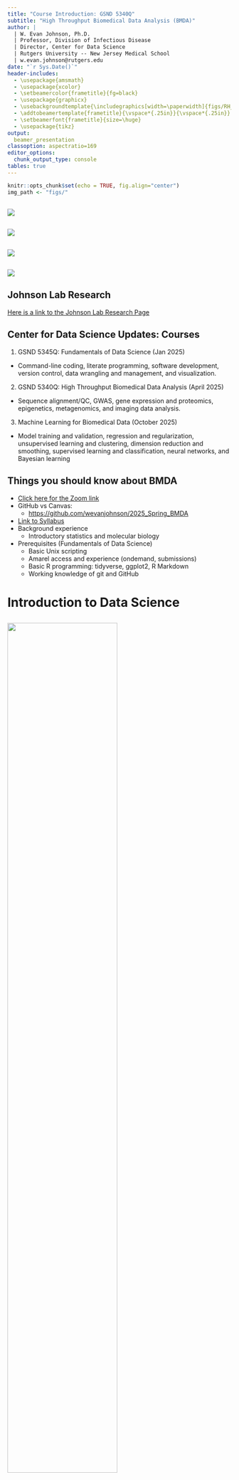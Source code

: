 ```yaml
---
title: "Course Introduction: GSND 5340Q"
subtitle: "High Throughput Biomedical Data Analysis (BMDA)"
author: | 
  | W. Evan Johnson, Ph.D.
  | Professor, Division of Infectious Disease
  | Director, Center for Data Science
  | Rutgers University -- New Jersey Medical School
  | w.evan.johnson@rutgers.edu
date: "`r Sys.Date()`"
header-includes:
  - \usepackage{amsmath}
  - \usepackage{xcolor}
  - \setbeamercolor{frametitle}{fg=black}
  - \usepackage{graphicx}
  - \usebackgroundtemplate{\includegraphics[width=\paperwidth]{figs/RH_template_Page_2.png}}
  - \addtobeamertemplate{frametitle}{\vspace*{.25in}}{\vspace*{.25in}}
  - \setbeamerfont{frametitle}{size=\huge}
  - \usepackage{tikz}
output: 
  beamer_presentation
classoption: aspectratio=169 
editor_options: 
  chunk_output_type: console
tables: true
---
```


```r
knitr::opts_chunk$set(echo = TRUE, fig.align="center")
img_path <- "figs/"
```


##
![](figs/so_utah_1.png)

## 

![](figs/rutgers_utah.png)

## 

![](figs/so_utah_3.png)

## 
\center
![](figs/so_utah_4.png)


## Johnson Lab Research

[Here is a link to the Johnson Lab Research Page](https://www.wejlab.org)

## Center for Data Science Updates: Courses

1. GSND 5345Q: Fundamentals of Data Science (Jan 2025)
  - Command-line coding, literate programming, software development, version control, data wrangling and management, and visualization. 
2. GSND 5340Q: High Throughput Biomedical Data Analysis (April 2025)
  - Sequence alignment/QC, GWAS, gene expression and proteomics, epigenetics, metagenomics, and imaging data analysis.
3. Machine Learning for Biomedical Data (October 2025)
  - Model training and validation, regression and regularization, unsupervised learning and clustering, dimension reduction and smoothing, supervised learning and classification, neural networks, and Bayesian learning  

## Things you should know about BMDA
\Large
* [Click here for the Zoom link](https://rutgers.zoom.us/j/92486578277?pwd=NAG3fMvBlLbrOv6e3zg1xuZjREu9Pm.1)
* GitHub vs Canvas:
    + [https://github.com/wevanjohnson/2025_Spring_BMDA](https://github.com/wevanjohnson/2025_Spring_BMDA)
* [Link to Syllabus](https://github.com/wevanjohnson/2025_Spring_BMDA/blob/main/BiomedicalDataScience_Syllabus.docx)
* Background experience
  * Introductory statistics and molecular biology
* Prerequisites (Fundamentals of Data Science)
  * Basic Unix scripting
  * Amarel access and experience (ondemand, submissions)
  * Basic R programming: tidyverse, ggplot2, R Markdown
  * Working knowledge of git and GitHub


# Introduction to Data Science 

##
\center
![](figs/bigdata.png){height="70%"}

Big Data has fundamentally changed how we look at science and business. Along with advances in analytic methods, they are providing unparalleled insights into our physical world and society

## Structured vs. Unstructured data
\center
![](figs/data_collage.png){height="70%"}


## Structured vs. Unstructured data
\center
![](figs/SummarizedExperiment.png){height="70%"}

## Data Science Revolution
\begin{columns}
	\begin{column}{0.5\textwidth}
	\includegraphics[width=2.5in]{figs/ds_venn.png}
	\end{column}
	
	\begin{column}{0.5\textwidth}
{
	\begin{itemize}
	\item Few have all the skills	
	\item Flexibility in area (business, strategy, health care) and conditions
	\item Data science makes companies and data better! 
	\end{itemize}
}
	\end{column}
\end{columns}

##
\center
![](figs/modds.png)

## Data Science Process
\center
![](figs/dsprocess.png){height="70%"}

## Scientific Cycle for Data Science
Johnson Lab Approach to Science:
\center
![](figs/ds_model.png){height="90%"}


# Keeping the "Science" in Data Science

## Domain Knowledge

**Domain knowledge** is knowledge of a specific, specialized discipline or field, in contrast to general (or domain-independent) knowledge. For example, in describing a software engineer may have general knowledge of computer programming as well as domain knowledge about developing programs for a particular industry. People with domain knowledge are often regarded as specialists or experts in their field. (Wikipedia!)

## Analytics Hierarchy
\center
![](figs/dataflow1.png){height="70%"}


## Analytics Hierarchy
\center
![](figs/dataflow2.png){height="70%"}

## Session info
\tiny
```r
sessionInfo()
```

